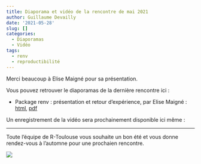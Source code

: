 ```yaml
---
title: Diaporama et vidéo de la rencontre de mai 2021
author: Guillaume Devailly
date: '2021-05-28'
slug: []
categories:
  - Diaporamas
  - Vidéo
tags:
  - renv
  - reproductibilité
---
```


Merci beaucoup à Elise Maigné pour sa présentation.

Vous pouvez retrouver le diaporamas de la dernière rencontre ici :

- Package renv : présentation et retour d’expérience, par Elise Maigné :
[html](https://elise.maigne.pages.mia.inra.fr/2021_package_renv/presentation.html),
[pdf](https://r-toulouse.netlify.app/diapos/2021_05_020_renv.pdf)

Un enregistrement de la vidéo sera prochainement disponible ici même :

---

Toute l'équipe de R-Toulouse vous souhaite un bon été et vous donne rendez-vous à l'automne pour une prochaien rencontre.

![](/img/logo.svg)
